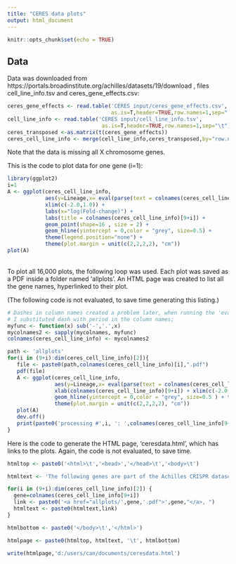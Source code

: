 ```yaml
---
title: "CERES data plots"
output: html_document
---
```


```r
knitr::opts_chunk$set(echo = TRUE)
```

## Data
Data was downloaded from https://portals.broadinstitute.org/achilles/datasets/19/download , files cell_line_info.tsv and ceres_gene_effects.csv:
```r
ceres_gene_effects <- read.table('CERES input/ceres_gene_effects.csv',
                                 as.is=T,header=TRUE,row.names=1,sep=",")
cell_line_info <- read.table('CERES input/cell_line_info.tsv',
                              as.is=T,header=TRUE,row.names=1,sep="\t")
ceres_transposed <-as.matrix(t(ceres_gene_effects))
ceres_cell_line_info <- merge(cell_line_info,ceres_transposed,by="row.names")
```
Note that the data is missing all X chromosome genes.

This is the code to plot data for one gene (i=1):
```r
library(ggplot2)
i=1
A <- ggplot(ceres_cell_line_info,
            aes(y=Lineage,x= eval(parse(text = colnames(ceres_cell_line_info[9+i]))), color=Lineage)) +
            xlim(c(-2.0,1.0)) + 
            labs(x="log(Fold-change)") +
            labs(title = colnames(ceres_cell_line_info)[9+i]) +
            geom_point(shape=16 , size = 2) + 
            geom_hline(yintercept = 0,color = "grey", size=0.5) + 
            theme(legend.position="none") +
            theme(plot.margin = unit(c(2,2,2,2), "cm"))
plot(A)
```
<br>
To plot all 16,000 plots, the following loop was used. Each plot was saved as a PDF inside a folder named 'allplots'. An HTML page was created to list all the gene names, hyperlinked to their plot. 

(The following code is not evaluated, to save time generating this listing.)
```r
# Dashes in column names created a problem later, when running the 'eval' function. 
# I substituted dash with period in the column names;
myfunc <- function(x) sub('-','.',x)
mycolnames2 <- sapply(mycolnames, myfunc)
colnames(ceres_cell_line_info) <- mycolnames2

path <- 'allplots'
for(i in (9+i):dim(ceres_cell_line_info)[2]){
   file <- paste0(path,colnames(ceres_cell_line_info)[i],".pdf")
   pdf(file)
   A <- ggplot(ceres_cell_line_info,
               aes(y=Lineage,x= eval(parse(text = colnames(ceres_cell_line_info[9+i]))), color=Lineage)) +
               xlab(colnames(ceres_cell_line_info)[9+i]) + xlim(c(-2.0,1.0)) + geom_point(shape=16 , size = 2) +
               geom_hline(yintercept = 0,color = "grey", size=0.5 ) + theme(legend.position="none") + 
               theme(plot.margin = unit(c(2,2,2,2), "cm"))
   plot(A)
   dev.off()
   print(paste0('processing #',i, ': ',colnames(ceres_cell_line_info[9+i]), '...'))
}
```
Here is the code to generate the HTML page, 'ceresdata.html', which has links to the plots. Again, the code is not evaluated, to save time.
```r
htmltop <- paste0('<html>\t','<head>','</head>\t','<body>\t')

htmltext <- 'The following genes are part of the Achilles CRISPR dataset, version Avana-17Q2-Broad_v2. This dataset does not include X chromosome genes.\n\n Click on the name of a gene to display the scores for that gene, grouped by cell line.\n'

for(i in (9+i):dim(ceres_cell_line_info)[2]) {
  gene=colnames(ceres_cell_line_info[9+i])
  link <- paste0('<a href="allplots/',gene,'.pdf">',gene,"</a>, ")
  htmltext <- paste0(htmltext,link)
}

htmlbottom <- paste0('</body>\t','</html>')

htmlpage <- paste0(htmltop, htmltext, '\t', htmlbottom)

write(htmlpage,'d:/users/can/documents/ceresdata.html')
```
